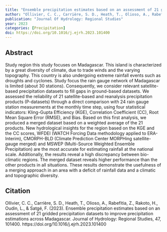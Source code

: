 ```yaml
---
title: "Ensemble precipitation estimates based on an assessment of 21 gridded precipitation datasets to improve precipitation estimations across Madagascar"
author: "Ollivier, C. C., Carrière, S. D., Heath, T., Olioso, A., Rabefitia, Z., Rakoto, H., Oudin, L., Satgé, F."
publication: "Journal Of Hydrology: Regional Studies"
year: 2023
categories: [Precipitation]
doi: https://doi.org/10.1016/j.ejrh.2023.101400
---
```


## Abstract

Study region this study focuses on Madagascar. This island is characterized by a great diversity of climate, due to trade winds and the varying topography. This country is also undergoing extreme rainfall events such as droughts and cyclones. Study focus the rain gauge network of Madagascar is limited (about 30 stations). Consequently, we consider relevant satellite-based precipitation datasets to fill gaps in ground-based datasets. We assessed the reliability of 21 satellite-based and reanalysis precipitation products (P-datasets) through a direct comparison with 24 rain gauge station measurements at the monthly time step, using four statistical indicators: Kling-Gupta Efficiency (KGE), Correlation Coefficient (CC), Root Mean Square Error (RMSE), and Bias. Based on this first analysis, we produced a merged dataset based on a weighted average of the 21 products. New hydrological insights for the region based on the KGE and the CC scores, WFDEI (WATCH Forcing Data methodology applied to ERA-Interim), CMORPH-BLD (Climate Prediction Center MORPHing satellite-gauge merged) and MSWEP (Multi-Source Weighted Ensemble Precipitation) are the most accurate for estimating rainfall at the national scale. Additionally, the results reveal a high discrepancy between bio-climatic regions. The merged dataset reveals higher performance than the other products in all situations. These results demonstrate the usefulness of a merging approach in an area with a deficit of rainfall data and a climatic and topographic diversity.

## Citation

Ollivier, C. C., Carrière, S. D., Heath, T., Olioso, A., Rabefitia, Z., Rakoto, H., Oudin, L., & Satgé, F. (2023). Ensemble precipitation estimates based on an assessment of 21 gridded precipitation datasets to improve precipitation estimations across Madagascar. Journal of Hydrology: Regional Studies, 47, 101400. https://doi.org/10.1016/j.ejrh.2023.101400
